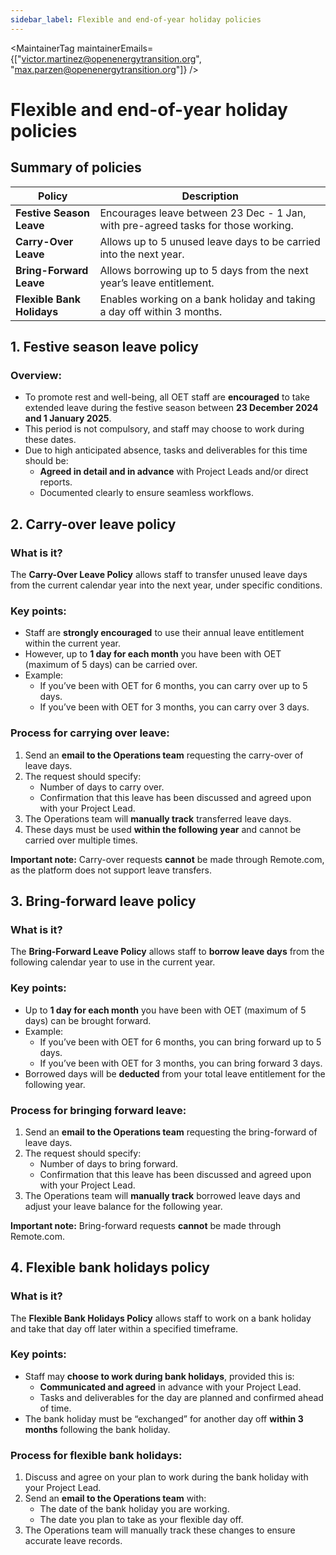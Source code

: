 ```yaml
---
sidebar_label: Flexible and end-of-year holiday policies
---
```



<MaintainerTag maintainerEmails={["victor.martinez@openenergytransition.org", "max.parzen@openenergytransition.org"]} />

# Flexible and end-of-year holiday policies

## Summary of policies

| **Policy**                  | **Description**                                                                 |
|-----------------------------|-------------------------------------------------------------------------------|
| **Festive Season Leave**    | Encourages leave between 23 Dec - 1 Jan, with pre-agreed tasks for those working. |
| **Carry-Over Leave**        | Allows up to 5 unused leave days to be carried into the next year.             |
| **Bring-Forward Leave**     | Allows borrowing up to 5 days from the next year’s leave entitlement.          |
| **Flexible Bank Holidays**  | Enables working on a bank holiday and taking a day off within 3 months.        |

## 1. Festive season leave policy

### Overview:
- To promote rest and well-being, all OET staff are **encouraged** to take extended leave during the festive season between **23 December 2024 and 1 January 2025**.  
- This period is not compulsory, and staff may choose to work during these dates.  
- Due to high anticipated absence, tasks and deliverables for this time should be:  
  - **Agreed in detail and in advance** with Project Leads and/or direct reports.  
  - Documented clearly to ensure seamless workflows.

## 2. Carry-over leave policy

### What is it?
The **Carry-Over Leave Policy** allows staff to transfer unused leave days from the current calendar year into the next year, under specific conditions.  

### Key points:
- Staff are **strongly encouraged** to use their annual leave entitlement within the current year.  
- However, up to **1 day for each month** you have been with OET (maximum of 5 days) can be carried over.  
- Example:  
  - If you’ve been with OET for 6 months, you can carry over up to 5 days.  
  - If you’ve been with OET for 3 months, you can carry over 3 days.  

### Process for carrying over leave:
1. Send an **email to the Operations team** requesting the carry-over of leave days.  
2. The request should specify:  
   - Number of days to carry over.  
   - Confirmation that this leave has been discussed and agreed upon with your Project Lead.  
3. The Operations team will **manually track** transferred leave days.  
4. These days must be used **within the following year** and cannot be carried over multiple times.  

**Important note:**
Carry-over requests **cannot** be made through Remote.com, as the platform does not support leave transfers.

## 3. Bring-forward leave policy

### What is it?
The **Bring-Forward Leave Policy** allows staff to **borrow leave days** from the following calendar year to use in the current year.  

### Key points:
- Up to **1 day for each month** you have been with OET (maximum of 5 days) can be brought forward.  
- Example:  
  - If you’ve been with OET for 6 months, you can bring forward up to 5 days.  
  - If you’ve been with OET for 3 months, you can bring forward 3 days.  
- Borrowed days will be **deducted** from your total leave entitlement for the following year.

### Process for bringing forward leave:
1. Send an **email to the Operations team** requesting the bring-forward of leave days.  
2. The request should specify:  
   - Number of days to bring forward.  
   - Confirmation that this leave has been discussed and agreed upon with your Project Lead.  
3. The Operations team will **manually track** borrowed leave days and adjust your leave balance for the following year.

**Important note:**
Bring-forward requests **cannot** be made through Remote.com.

## 4. Flexible bank holidays policy

### What is it?
The **Flexible Bank Holidays Policy** allows staff to work on a bank holiday and take that day off later within a specified timeframe.  

### Key points:
- Staff may **choose to work during bank holidays**, provided this is:  
  - **Communicated and agreed** in advance with your Project Lead.  
  - Tasks and deliverables for the day are planned and confirmed ahead of time.  
- The bank holiday must be “exchanged” for another day off **within 3 months** following the bank holiday.  

### Process for flexible bank holidays:
1. Discuss and agree on your plan to work during the bank holiday with your Project Lead.  
2. Send an **email to the Operations team** with:  
   - The date of the bank holiday you are working.  
   - The date you plan to take as your flexible day off.  
3. The Operations team will manually track these changes to ensure accurate leave records.


